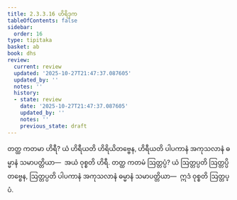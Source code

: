 ```yaml
---
title: 2.3.3.16 ဟိရိဒုက
tableOfContents: false
sidebar:
  order: 16
type: tipitaka
basket: ab
book: dhs
review:
  current: review
  updated: '2025-10-27T21:47:37.087605'
  updated_by: ''
  notes: ''
  history:
  - state: review
    date: '2025-10-27T21:47:37.087605'
    updated_by: ''
    notes: ''
    previous_state: draft
---
```



<ReviewStatus review={frontmatter.review} showDetails={true} />

<HypothesisAnnotation frontmatter={frontmatter} />

<DynamicBreadcrumb />

<Division number="1330" book="dhs" e="ch" v="29" p="258">

<Paragraph number="2035" book="dhs">
တတ္ထ ကတမာ ဟိရီ? ယံ ဟိရီယတိ ဟိရိယိတဗ္ဗေန, ဟိရီယတိ ပါပကာနံ အကုသလာနံ ဓမ္မာနံ သမာပတ္တိယာ—  အယံ ဝုစ္စတိ ဟိရီ.
</Paragraph>

</Division>
<Division number="1331" book="dhs" e="ch" v="29" p="258">

<Paragraph number="2036" book="dhs">
တတ္ထ ကတမံ ဩတ္တပ္ပံ? ယံ ဩတ္တပ္ပတိ ဩတ္တပ္ပိတဗ္ဗေန, ဩတ္တပ္ပတိ ပါပကာနံ အကုသလာနံ ဓမ္မာနံ သမာပတ္တိယာ—  ဣဒံ ဝုစ္စတိ ဩတ္တပ္ပံ.
</Paragraph>
</Division>